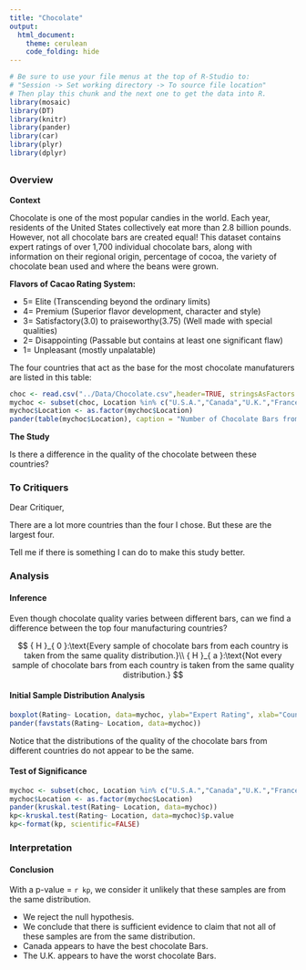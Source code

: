 ---
title: "Chocolate"
output: 
  html_document:
    theme: cerulean
    code_folding: hide
---

```{r, include=FALSE}
# Be sure to use your file menus at the top of R-Studio to:
# "Session -> Set working directory -> To source file location"
# Then play this chunk and the next one to get the data into R.
library(mosaic)
library(DT) 
library(knitr)
library(pander)
library(car)
library(plyr)
library(dplyr)


```


<!-- Instructions:

 Use the Chocolate dataset and a Kruskal-Wallis Test(s) to answer an interesting question(s) that you come up with.
 
 About the dataset:
 
  * Company: Name of the company manufacturing the bar.

  * Orig: The specific geo-region of origin for the bar.

  * Review: Date of publication of the review.

  * Cocoa: Cocoa percentage (darkness) of the chocolate bar being reviewed.

  * Location: Manufacturer base country.

  * Rating: Expert rating for the bar.
      5= Elite (Transcending beyond the ordinary limits)
      4= Premium (Superior flavor development, character and style)
      3= Satisfactory(3.0) to praiseworthy(3.75) (well made with special qualities)
      2= Disappointing (Passable but contains at least one significant flaw)
      1= Unpleasant (mostly unpalatable)

   * Type: The variety (breed) of cocoa bean used, if provided.
   
   * BroadOrig: The broad geo-region of origin for the bean.

Note this dataset and description come from: © 2018 Kaggle Inc for further details visit:

[Kaggle.com](https://www.kaggle.com/rtatman/chocolate-bar-ratings/data)


If you want to give your critiquers some ideas about what you have questions on and would like help with, place those details here.-->






## {.tabset .tabset-fade}



### Overview

**Context**

Chocolate is one of the most popular candies in the world. Each year, residents of the United States collectively eat more than 2.8 billion pounds. However, not all chocolate bars are created equal! This dataset contains expert ratings of over 1,700 individual chocolate bars, along with information on their regional origin, percentage of cocoa, the variety of chocolate bean used and where the beans were grown.

**Flavors of Cacao Rating System:**

* 5= Elite (Transcending beyond the ordinary limits)
* 4= Premium (Superior flavor development, character and style)
* 3= Satisfactory(3.0) to praiseworthy(3.75) (Well made with special qualities)
* 2= Disappointing (Passable but contains at least one significant flaw)
* 1= Unpleasant (mostly unpalatable)

The four countries that act as the base for the most chocolate manufaturers are listed in this table:

```{r}
choc <- read.csv("../Data/Chocolate.csv",header=TRUE, stringsAsFactors = FALSE)
mychoc <- subset(choc, Location %in% c("U.S.A.","Canada","U.K.","France"))
mychoc$Location <- as.factor(mychoc$Location)
pander(table(mychoc$Location), caption = "Number of Chocolate Bars from each Country")
```

**The Study**

Is there a difference in the quality of the chocolate between these countries?

### To Critiquers

Dear Critiquer,

There are a lot more countries than the four I chose. But these are the largest four.

Tell me if there is something I can do to make this study better.


### Analysis

#### Inference

Even though chocolate quality varies between different bars, can we find a difference between the top four manufacturing countries?

$$
{ H }_{ 0 }:\text{Every sample of chocolate bars from each country is taken from the same quality distribution.}\\ { H }_{ a }:\text{Not every sample of chocolate bars from each country is taken from the same quality distribution.}
$$

#### Initial Sample Distribution Analysis

```{r}
boxplot(Rating~ Location, data=mychoc, ylab="Expert Rating", xlab="Countries that have the most Chocolate Bars", main="Expert Rating of Chocolate \nby Countries that have the most Chocolate Bars", col=c("blue","gold"))
pander(favstats(Rating~ Location, data=mychoc))
```

Notice that the distributions of the quality of the chocolate bars from different countries do not appear to be the same.

#### Test of Significance

```{r}
mychoc <- subset(choc, Location %in% c("U.S.A.","Canada","U.K.","France"))
mychoc$Location <- as.factor(mychoc$Location)
pander(kruskal.test(Rating~ Location, data=mychoc))
kp<-kruskal.test(Rating~ Location, data=mychoc)$p.value
kp<-format(kp, scientific=FALSE)    

```

### Interpretation

#### Conclusion

With a p-value = `r kp`, we consider it unlikely that these samples are from the same distribution. 

* We reject the null hypothesis.
* We conclude that there is sufficient evidence to claim that not all of these samples are from the same distribution. 
* Canada appears to have the best chocolate Bars.
* The U.K. appears to have the worst chocolate Bars.




